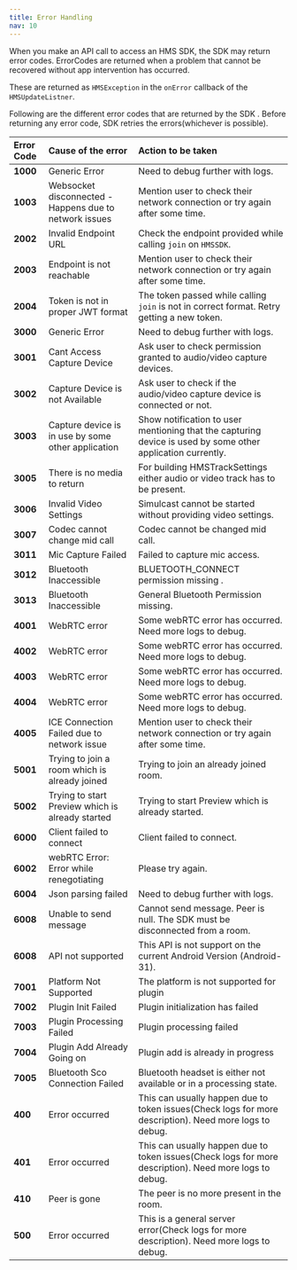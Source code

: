```yaml
---
title: Error Handling
nav: 10
---
```


When you make an API call to access an HMS SDK, the SDK may return error codes. ErrorCodes are returned when a problem that cannot be recovered without app intervention has occurred.

These are returned as `HMSException` in the `onError` callback of the `HMSUpdateListner`.

Following are the different error codes that are returned by the SDK . Before returning any error code, SDK retries the errors\(whichever is possible\).

| **Error Code** | **Cause of the error**                                 | **Action to be taken**                                                                                      |
| :------------- | :----------------------------------------------------- | :---------------------------------------------------------------------------------------------------------- |
| **1000**       | Generic Error                                          | Need to debug further with logs.                                                                            |
| **1003**       | Websocket disconnected - Happens due to network issues | Mention user to check their network connection or try again after some time.                                |
| **2002**       | Invalid Endpoint URL                                   | Check the endpoint provided while calling `join` on `HMSSDK`.                                               |
| **2003**       | Endpoint is not reachable                              | Mention user to check their network connection or try again after some time.                                |
| **2004**       | Token is not in proper JWT format                      | The token passed while calling `join` is not in correct format. Retry getting a new token.                  |
| **3000**       | Generic Error                                          | Need to debug further with logs.                                                                            |
| **3001**       | Cant Access Capture Device                             | Ask user to check permission granted to audio/video capture devices.                                        |
| **3002**       | Capture Device is not Available                        | Ask user to check if the audio/video capture device is connected or not.                                    |
| **3003**       | Capture device is in use by some other application     | Show notification to user mentioning that the capturing device is used by some other application currently. |
| **3005**       | There is no media to return                            | For building HMSTrackSettings either audio or video track has to be present.                                |
| **3006**       | Invalid Video Settings                                 | Simulcast cannot be started without providing video settings.                                               |
| **3007**       | Codec cannot change mid call                           | Codec cannot be changed mid call.                                                                           |
| **3011**       | Mic Capture Failed                                     | Failed to capture mic access.                                                                               |
| **3012**       | Bluetooth Inaccessible                                 | BLUETOOTH_CONNECT permission missing .                                                                      |
| **3013**       | Bluetooth Inaccessible                                 | General Bluetooth Permission missing.                                                                               |
| **4001**       | WebRTC error                                           | Some webRTC error has occurred. Need more logs to debug.                                                    |
| **4002**       | WebRTC error                                           | Some webRTC error has occurred. Need more logs to debug.                                                    |
| **4003**       | WebRTC error                                           | Some webRTC error has occurred. Need more logs to debug.                                                    |
| **4004**       | WebRTC error                                           | Some webRTC error has occurred. Need more logs to debug.                                                    |
| **4005**       | ICE Connection Failed due to network issue             | Mention user to check their network connection or try again after some time.                                |
| **5001**       | Trying to join a room which is already joined          | Trying to join an already joined room.                                                                      |
| **5002**       | Trying to start Preview which is already started       | Trying to start Preview which is already started.                                                           |
| **6000**       | Client failed to connect                               | Client failed to connect.                                                                                   |
| **6002**       | webRTC Error: Error while renegotiating                | Please try again.                                                                                           |
| **6004**       | Json parsing failed                                    | Need to debug further with logs.                                                                            |
| **6008**       | Unable to send message                                 | Cannot send message. Peer is null. The SDK must be disconnected from a room.                                |
| **6008**       | API not supported                                      | This API is not support on the current Android Version (Android-31).                                        |
| **7001**       | Platform Not Supported                                 | The platform is not supported for plugin                                                                    |
| **7002**       | Plugin Init Failed                                     | Plugin initialization has failed                                                                            |
| **7003**       | Plugin Processing Failed                               | Plugin processing failed                                                                                    |
| **7004**       | Plugin Add Already Going on                            | Plugin add is already in progress                                                                           |
| **7005**       | Bluetooth Sco Connection Failed                        | Bluetooth headset is either not available or in a processing state.                                         |
| **400**        | Error occurred                                         | This can usually happen due to token issues(Check logs for more description). Need more logs to debug.      |
| **401**        | Error occurred                                         | This can usually happen due to token issues(Check logs for more description). Need more logs to debug.      |
| **410**        | Peer is gone                                           | The peer is no more present in the room.                                                                    |
| **500**        | Error occurred                                         | This is a general server error(Check logs for more description).  Need more logs to debug.                  |
